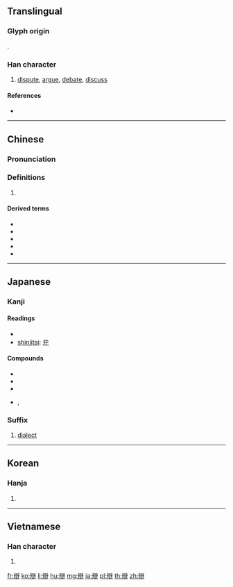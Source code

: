 {{character info/new}}
{{also|辩}}
==Translingual==
{{Han simplified forms|辯|弁|辩}}
===Glyph origin===
{{Han etym}}
{{Han compound|辡|言|t2=say|ls=psc}}.

===Han character===
{{Han char|rn=160|rad=辛|as=14|sn=21|four=00441|canj=YJYRJ|ids=⿴辡言}}

# [[dispute]], [[argue]], [[debate]], [[discuss]]

====References====
* {{Han ref|kx=1252.140|dkj=38677|dj=1732.100|hdz=64045.010|uh=8FAF|ud=36783|bh=C547|bd=50503}}

----

==Chinese==
{{zh-forms|s=辩}}

===Pronunciation===
{{zh-pron
|m=biàn
|c=bin6
|h=
|md=
|mn=piān
|w=
|mc=y
|oc=y
|cat=v
}}

===Definitions===
{{zh-hanzi}}

# {{rfdef|lang=zh}}

====Derived terms====
* {{zh-l|百口莫辯|tr=bǎikǒu-mòbiàn}}
* {{zh-l|分辯}}
* {{zh-l|辯解}}
* {{zh-l|辯護}}
* {{zh-l|辯論}}

----

==Japanese==

===Kanji===
{{ja-kanji|grade=|rs=辛14|style=ky|shin=弁}}

====Readings====
* {{ja-readings|goon=[[べん]] (ben)|kanon=[[へん]] (hen)|kun=[[わける]] (wakeru), [[あらそう]] (arasou)}}
* [[shinjitai]]: [[弁]]

====Compounds====
* {{ja-r|関西辯|かんさいべ}}
* {{ja-r|能辯|のうべ}}
* {{ja-r|詭辯|きべ}}
* {{ja-r|辯才天|べんざいて}}, {{ja-r|辨財天|べんざいて}}

===Suffix===
{{ja-pos|suffix|べん|rom=ben|shin=弁}}
# [[dialect]]

----

==Korean==

===Hanja===
{{ko-hanja|hangeul=[[변]]|eumhun=|rv=byeon|mr=pyŏn|y=pyen}}

# {{defn|lang=ko|sort=辛14}}

----

==Vietnamese==

===Han character===
{{vi-hantu|[[biện]]|rs=辛14}}

# {{defn|lang=vi|sort=辛14}}

[[fr:辯]]
[[ko:辯]]
[[li:辯]]
[[hu:辯]]
[[mg:辯]]
[[ja:辯]]
[[pl:辯]]
[[th:辯]]
[[zh:辯]]